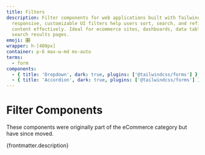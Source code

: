 ```yaml
---
title: Filters
description: Filter components for web applications built with Tailwind CSS v4. These
  responsive, customizable UI filters help users sort, search, and refine
  content effectively. Ideal for ecommerce sites, dashboards, data tables, and
  search results pages.
emoji: 🎛️
wrapper: h-[400px]
container: p-6 max-w-md mx-auto
terms:
  - form
components:
  - { title: 'Dropdown', dark: true, plugins: ['@tailwindcss/forms'] }
  - { title: 'Accordion', dark: true, plugins: ['@tailwindcss/forms'] }
---
```


# Filter Components

<div class="max-w-prose text-pretty">
  These components were originally part of the eCommerce category but have since moved.
</div>

<p>{frontmatter.description}</p>

<CollectionList componentsData={componentsData} />
